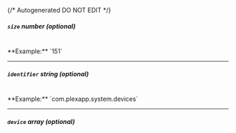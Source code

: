 {/* Autogenerated DO NOT EDIT  */}
##### `size` _number (optional)_
<br/>
**Example:** `151`

---
##### `identifier` _string (optional)_
<br/>
**Example:** `com.plexapp.system.devices`

---
##### `device` _array (optional)_


